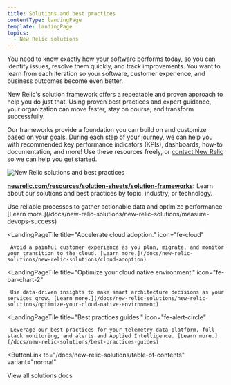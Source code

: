 ```yaml
---
title: Solutions and best practices
contentType: landingPage
template: landingPage
topics:
  - New Relic solutions
---
```


You need to know exactly how your software performs today, so you can identify issues, resolve them quickly, and track improvements. You want to learn from each iteration so your software, customer experience, and business outcomes become even better.

New Relic's solution framework offers a repeatable and proven approach to help you do just that. Using proven best practices and expert guidance, your organization can move faster, stay on course, and transform successfully.

Our frameworks provide a foundation you can build on and customize based on your goals. During each step of your journey, we can help you with recommended key performance indicators (KPIs), dashboards, how-to documentation, and more! Use these resources freely, or [contact New Relic](https://newrelic.com/contact-sales) so we can help you get started.

![New Relic solutions and best practices](./images/solutions-landing-page.png "New Relic solutions and best practices")

**[newrelic.com/resources/solution-sheets/solution-frameworks](https://newrelic.com/resources/solution-sheets/solution-frameworks):** Learn about our solutions and best practices by topic, industry, or technology.

<LandingPageTileGrid>
  <LandingPageTile
    title="Get measurable DevOps results."
    icon="fe-loader"
  >
     Use reliable processes to gather actionable data and optimize performance. [Learn more.](/docs/new-relic-solutions/new-relic-solutions/measure-devops-success)
  </LandingPageTile>

  <LandingPageTile
    title="Accelerate cloud adoption."
    icon="fe-cloud"
  >
     Avoid a painful customer experience as you plan, migrate, and monitor your transition to the cloud. [Learn more.](/docs/new-relic-solutions/new-relic-solutions/cloud-adoption)
  </LandingPageTile>

  <LandingPageTile
    title="Optimize your cloud native environment."
    icon="fe-bar-chart-2"
  >
     Use data-driven insights to make smart architecture decisions as your services grow. [Learn more.](/docs/new-relic-solutions/new-relic-solutions/optimize-your-cloud-native-environment)
  </LandingPageTile>

  <LandingPageTile
    title="Best practices guides."
    icon="fe-alert-circle"
  >
     Leverage our best practices for your telemetry data platform, full-stack monitoring, and alerts and Applied Intelligence. [Learn more.](/docs/new-relic-solutions/best-practices-guides)
  </LandingPageTile>
</LandingPageTileGrid>

<ButtonLink
  to="/docs/new-relic-solutions/table-of-contents"
  variant="normal"
>
  View all solutions docs
</ButtonLink>
